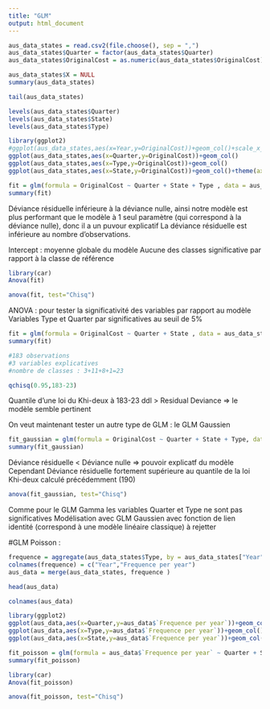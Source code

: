 ```yaml
---
title: "GLM"
output: html_document
---
```


```r
aus_data_states = read.csv2(file.choose(), sep = ",")
aus_data_states$Quarter = factor(aus_data_states$Quarter)
aus_data_states$OriginalCost = as.numeric(aus_data_states$OriginalCost)
```

```r
aus_data_states$X = NULL
summary(aus_data_states)
```

```r
tail(aus_data_states)
```


```r
levels(aus_data_states$Quarter)
levels(aus_data_states$State)
levels(aus_data_states$Type)
```


```r
library(ggplot2)
#ggplot(aus_data_states,aes(x=Year,y=OriginalCost))+geom_col()+scale_x_discrete(breaks = seq(1967,2010,by=3))
ggplot(aus_data_states,aes(x=Quarter,y=OriginalCost))+geom_col()
ggplot(aus_data_states,aes(x=Type,y=OriginalCost))+geom_col()
ggplot(aus_data_states,aes(x=State,y=OriginalCost))+geom_col()+theme(axis.text.x=element_text(angle=90))
```




```r
fit = glm(formula = OriginalCost ~ Quarter + State + Type , data = aus_data_states, family = Gamma())
summary(fit)
```

Déviance résiduelle inférieure à la déviance nulle, ainsi notre modèle est plus performant que le modèle à 1 seul paramètre (qui correspond à la déviance nulle), donc il a un puvour explicatif
La déviance résiduelle est inférieure au nombre d'observations.

Intercept : moyenne globale du modèle
Aucune des classes significative par rapport à la classe de référence

```r
library(car)
Anova(fit)
```

```r
anova(fit, test="Chisq")
```
ANOVA : pour tester la significativité des variables par rapport au modèle
Variables Type et Quarter par significatives au seuil de 5%

```r
fit = glm(formula = OriginalCost ~ Quarter + State , data = aus_data_states, family = Gamma())
summary(fit)
```




```r
#183 observations
#3 variables explicatives
#nombre de classes : 3+11+8+1=23

qchisq(0.95,183-23)
```
Quantile d'une loi du Khi-deux à 183-23 ddl > Residual Deviance => le modèle semble pertinent

On veut maintenant tester un autre type de GLM : le GLM Gaussien

```r
fit_gaussian = glm(formula = OriginalCost ~ Quarter + State + Type, data = aus_data_states, family = gaussian())
summary(fit_gaussian)
```

Déviance résiduelle < Déviance nulle => pouvoir explicatf du modèle
Cependant Déviance résiduelle fortement supérieure au quantile de la loi Khi-deux calculé précédemment (190)

```r
anova(fit_gaussian, test="Chisq")
```

Comme pour le GLM Gamma les variables Quarter et Type ne sont pas significatives
Modélisation avec GLM Gaussien avec fonction de lien identité (correspond à une modèle linéaire classique) à rejetter



#GLM Poisson : 

```r
frequence = aggregate(aus_data_states$Type, by = aus_data_states["Year"], FUN = length)
colnames(frequence) = c("Year","Frequence per year")
aus_data = merge(aus_data_states, frequence )
```

```r
head(aus_data)
```


```r
colnames(aus_data)
```

```r
library(ggplot2)
ggplot(aus_data,aes(x=Quarter,y=aus_data$`Frequence per year`))+geom_col()
ggplot(aus_data,aes(x=Type,y=aus_data$`Frequence per year`))+geom_col()
ggplot(aus_data,aes(x=State,y=aus_data$`Frequence per year`))+geom_col()+theme(axis.text.x=element_text(angle=90))
```


```r
fit_poisson = glm(formula = aus_data$`Frequence per year` ~ Quarter + State + Type , data = aus_data, family = poisson )
summary(fit_poisson)
```

```r
library(car)
Anova(fit_poisson)
```


```r
anova(fit_poisson, test="Chisq")
```

